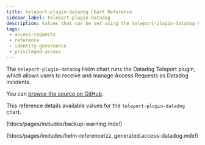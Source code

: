 ```yaml
---
title: teleport-plugin-datadog Chart Reference
sidebar_label: teleport-plugin-datadog
description: Values that can be set using the teleport-plugin-datadog Helm chart
tags:
 - access-requests
 - reference
 - identity-governance
 - privileged-access
---
```


The `teleport-plugin-datadog` Helm chart runs the Datadog Teleport plugin, which
allows users to receive and manage Access Requests as Datadog incidents.

You can [browse the source on GitHub](https://github.com/gravitational/teleport/tree/v(=teleport.version=)/examples/chart/access/datadog).

This reference details available values for the `teleport-plugin-datadog` chart.

(!docs/pages/includes/backup-warning.mdx!)

(!docs/pages/includes/helm-reference/zz_generated.access-datadog.mdx!)
